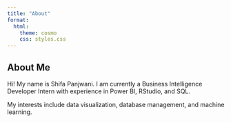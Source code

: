 ```yaml
---
title: "About"
format:
  html:
    theme: cosmo
    css: styles.css
---
```


<div class="bio">
  <h2>About Me</h2>
  <p>Hi! My name is Shifa Panjwani. I am currently a Business Intelligence Developer Intern with experience in Power BI, RStudio, and SQL.</p>
  <p>My interests include data visualization, database management, and machine learning.</p>
</div>
